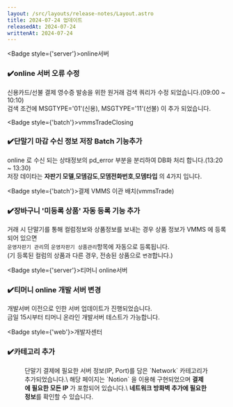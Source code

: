 ```yaml
---
layout: /src/layouts/release-notes/Layout.astro
title: 2024-07-24 업데이트
releasedAt: 2024-07-24
writtenAt: 2024-07-24
---
```



<Badge style={'server'}>online서버</Badge>
### ✔️online 서버 오류 수정
신용카드/선불 결제 영수증 발송을 위한 원거래 검색 쿼리가 수정 되었습니다.(09:00 ~ 10:10)\
검색 조건에 MSGTYPE='01'(신용), MSGTYPE='11'(선불) 이 추가 되었습니다.
<br/>

<Badge style={'batch'}>vmmsTradeClosing</Badge>
### ✔️단말기 마감 수신 정보 저장 Batch 기능추가
online 로 수신 되는 상태정보의 pd_error 부분을 분리하여 DB화 처리 합니다.(13:20 ~ 13:30)\
저장 데이타는 <b>자판기 모델</b>,<b>모뎀감도</b>,<b>모뎀전화번호</b>,<b>모뎀타입</b> 의 4가지 입니다.
<br/>

<Badge style={'batch'}>결제 VMMS 이관 배치(vmmsTrade)</Badge>
### ✔️장바구니 '미등록 상품' 자동 등록 기능 추가
거래 시 단말기를 통해 컬럼정보와 상품정보를 보내는 경우 상품 정보가 VMMS 에 등록되어 있으면\
`운영자판기 관리`의 `운영자판기 상품관리`항목에 자동으로 등록됩니다.\
(기 등록된 컬럼의 상품과 다른 경우, 전송된 상품으로 `변경`합니다.)
<br/>

<Badge style={'server'}>티머니 online서버</Badge>
### ✔️티머니 online 개발 서버 변경
개발서버 이전으로 인한 서버 업데이트가 진행되었습니다.\
금일 15시부터 티머니 온라인 개발서버 테스트가 가능합니다.
<br/>

<Badge style={'web'}>개발자센터</Badge>
### ✔️카테고리 추가
<Figure src={image} caption={"신규 Network 카테고리"}/>
단말기 결제에 필요한 서버 정보(IP, Port)를 담은 `Network` 카테고리가 추가되었습니다.\
해당 페이지는 `Notion` 을 이용해 구현되었으며 <b>결제에 필요한 모든 IP</b> 가 포함되어 있습니다.\
<b>네트워크 방화벽 추가에 필요한 정보</b>를 확인할 수 있습니다.
<br/>
